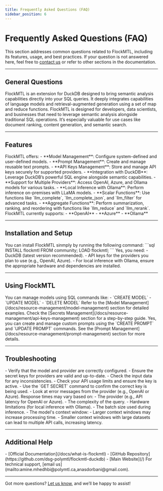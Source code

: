 ```yaml
---
title: Frequently Asked Questions (FAQ)
sidebar_position: 6
---
```



# Frequently Asked Questions (FAQ)

This section addresses common questions related to FlockMTL, including its features, usage, and best practices. If your question is not answered here, feel free to [contact us](mailto:amine.mhedhbi@polymtl.ca,anasdorbani@gmail.com) or refer to other sections in the documentation.

---

## General Questions

<Collapse title="What is FlockMTL?">
FlockMTL is an extension for DuckDB designed to bring  semantic analysis capabilities directly into your SQL queries. It deeply integrates capabilities of language models and retrieval-augmented generation using a set of map and reduce functions.
</Collapse>

<Collapse title="Who can benefit from using FlockMTL?">
FlockMTL is designed for developers, data scientists, and businesses that need to leverage semantic analysis alongside traditional SQL operations. It’s especially valuable for use cases like document ranking, content generation, and semantic search.
</Collapse>

---

## Features

<Collapse title="What are the key features of FlockMTL?">
FlockMTL offers:
- **Model Management**: Configure system-defined and user-defined models.
- **Prompt Management**: Create and manage reusable text prompts.
- **API Keys Management**: Store and manage API keys securely for supported providers.
- **Integration with DuckDB**: Leverage DuckDB’s powerful SQL engine alongside semantic capabilities.
- **Support for Multiple Providers**: Access OpenAI, Azure, and Ollama models for various tasks.
- **Local Inference with Ollama**: Perform inference on-premises with LLaMA models.
- **Scalar Functions**: Use functions like `llm_complete`, `llm_complete_json`, and `llm_filter` for advanced tasks.
- **Aggregate Functions**: Perform summarization, ranking, and reordering with functions like `llm_reduce` and `llm_rerank`.
</Collapse>

<Collapse title="Which providers are supported in FlockMTL?">
FlockMTL currently supports:
- **OpenAI**
- **Azure**
- **Ollama**
</Collapse>

---

## Installation and Setup

<Collapse title="How do I install FlockMTL?">
You can install FlockMTL sinmply by running the following command:
```sql
INSTALL flockmtl FROM community;
LOAD flockmtl;
```
</Collapse>

<Collapse title="Are there any prerequisites for using FlockMTL?">
Yes, you need:
- DuckDB (latest version recommended).
- API keys for the providers you plan to use (e.g., OpenAI, Azure).
- For local inference with Ollama, ensure the appropriate hardware and dependencies are installed.
</Collapse>

---

## Using FlockMTL

<Collapse title="How do I manage models in FlockMTL?">
You can manage models using SQL commands like:
- `CREATE MODEL`
- `UPDATE MODEL`
- `DELETE MODEL`
Refer to the [Model Management](/docs/resource-management/model-management) section for detailed examples.
</Collapse>

<Collapse title="How do I set up secrets for providers?">
Check the [Secrets Management](/docs/resource-management/api-keys-management) section for a step-by-step guide.
</Collapse>

<Collapse title="Can I create custom prompts for my tasks?">
Yes, you can create and manage custom prompts using the `CREATE PROMPT` and `UPDATE PROMPT` commands. See the [Prompt Management](/docs/resource-management/prompt-management) section for more details.
</Collapse>

---

## Troubleshooting

<Collapse title="What should I do if a query fails?">
- Verify that the model and provider are correctly configured.
- Ensure the secret keys for providers are valid and up-to-date.
- Check the input data for any inconsistencies.
</Collapse>

<Collapse title="How do I debug API-related errors?">
- Check your API usage limits and ensure the key is active.
- Use the `GET SECRET` command to confirm the correct key is being used.
- Look at error messages from the provider (e.g., OpenAI or Azure).
</Collapse>

<Collapse title="Why is the response time slow for some queries?">
Response times may vary based on:
- The provider (e.g., API latency for OpenAI or Azure).
- The complexity of the query.
- Hardware limitations (for local inference with Ollama).
- The batch size used during inference.
- The model's context window:
  - Larger context windows may increase processing time.
  - Smaller context windows with large datasets can lead to multiple API calls, increasing latency.
</Collapse>

---

## Additional Help

<Collapse title="Where can I find more resources on FlockMTL?">
- [Official Documentation](/docs/what-is-flockmtl)
- [GitHub Repository](https://github.com/dsg-polymtl/flockmtl-duckdb)
- [Main Website](/)
</Collapse>

<Collapse title="How can I contact support?">
For technical support, [email us](mailto:amine.mhedhbi@polymtl.ca,anasdorbani@gmail.com).
</Collapse>

---

Got more questions? [Let us know](mailto:amine.mhedhbi@polymtl.ca,anasdorbani@gmail.com), and we’ll be happy to assist!
